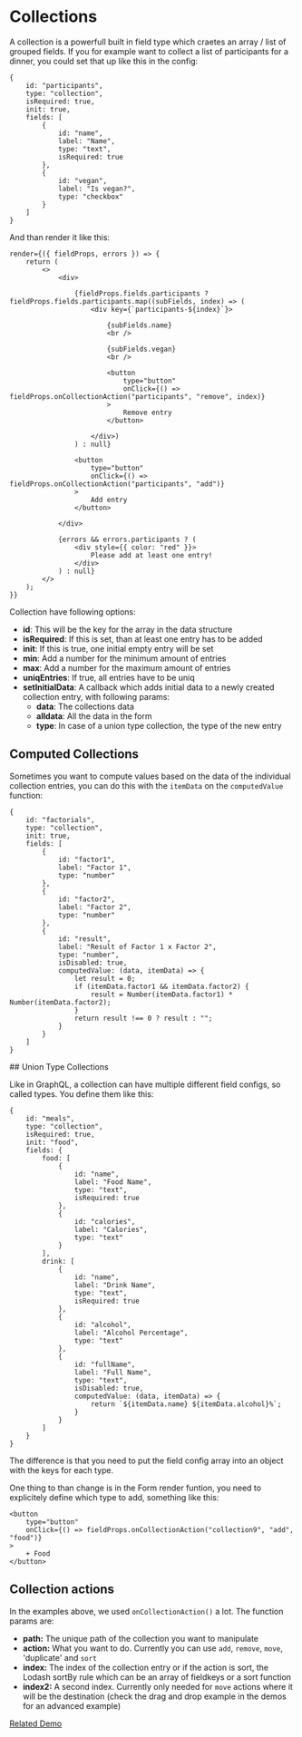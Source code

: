 # Collections

A collection is a powerfull built in field type which craetes an array / list of grouped fields. If you for example 
want to collect a list of participants for a dinner, you could set that up like this in the config:

```
{
    id: "participants",
    type: "collection",
    isRequired: true,
    init: true,
    fields: [
        {
            id: "name",
            label: "Name",
            type: "text",
            isRequired: true
        },
        {
            id: "vegan",
            label: "Is vegan?",
            type: "checkbox"
        }
    ]
}
```

And than render it like this:

```
render={({ fieldProps, errors }) => {
    return (
        <>
            <div>

                {fieldProps.fields.participants ? fieldProps.fields.participants.map((subFields, index) => (
                    <div key={`participants-${index}`}>

                        {subFields.name}
                        <br />

                        {subFields.vegan}
                        <br />

                        <button
                            type="button"
                            onClick={() => fieldProps.onCollectionAction("participants", "remove", index)}
                        >
                            Remove entry
                        </button>

                    </div>)
                ) : null}

                <button
                    type="button"
                    onClick={() => fieldProps.onCollectionAction("participants", "add")}
                >
                    Add entry
                </button>

            </div>

            {errors && errors.participants ? (
                <div style={{ color: "red" }}>
                    Please add at least one entry!
                </div>
            ) : null}
        </>
    );
}}
```

Collection have following options:

- **id**: This will be the key for the array in the data structure
- **isRequired**: If this is set, than at least one entry has to be added
- **init**: If this is true, one initial empty entry will be set
- **min**: Add a number for the minimum amount of entries
- **max**: Add a number for the maximum amount of entries
- **uniqEntries**: If true, all entries have to be uniq
- **setInitialData**: A callback which adds initial data to a newly created collection entry, with following params:
    - **data**: The collections data
    - **alldata**: All the data in the form
    - **type**: In case of a union type collection, the type of the new entry

## Computed Collections

Sometimes you want to compute values based on the data of the individual collection entries, you can do this with 
the `itemData` on the `computedValue` function:

```
{
    id: "factorials",
    type: "collection",
    init: true,
    fields: [
        {
            id: "factor1",
            label: "Factor 1",
            type: "number"
        },
        {
            id: "factor2",
            label: "Factor 2",
            type: "number"
        },
        {
            id: "result",
            label: "Result of Factor 1 x Factor 2",
            type: "number",
            isDisabled: true,
            computedValue: (data, itemData) => {
                let result = 0;
                if (itemData.factor1 && itemData.factor2) {
                    result = Number(itemData.factor1) * Number(itemData.factor2);
                }
                return result !== 0 ? result : "";
            }
        }
    ]
}
```

## Union Type Collections

Like in GraphQL, a collection can have multiple different field configs, so called types. You define them like this:

```
{
    id: "meals",
    type: "collection",
    isRequired: true,
    init: "food",
    fields: {
        food: [
            {
                id: "name",
                label: "Food Name",
                type: "text",
                isRequired: true
            },
            {
                id: "calories",
                label: "Calories",
                type: "text"
            }
        ],
        drink: [
            {
                id: "name",
                label: "Drink Name",
                type: "text",
                isRequired: true
            },
            {
                id: "alcohol",
                label: "Alcohol Percentage",
                type: "text"
            },
            {
                id: "fullName",
                label: "Full Name",
                type: "text",
                isDisabled: true,
                computedValue: (data, itemData) => {
                    return `${itemData.name} ${itemData.alcohol}%`;
                }
            }
        ]
    }
}
```

The difference is that you need to put the field config array into an object with the keys for each type.

One thing to than change is in the Form render funtion, you need to explicitely define which type to add, something like this:

```
<button
    type="button"
    onClick={() => fieldProps.onCollectionAction("collection9", "add", "food")}
>
    + Food
</button>
```

## Collection actions

In the examples above, we used `onCollectionAction()` a lot. The function params are:

- **path:** The unique path of the collection you want to manipulate
- **action:** What you want to do. Currently you can use `add`, `remove`, `move`, 'duplicate' and `sort`
- **index:** The index of the collection entry or if the action is sort, the Lodash sortBy rule which can be an array of fieldkeys or a sort function
- **index2:** A second index. Currently only needed for `move` actions where it will be the destination (check the drag and drop example in the demos for an advanced example)

[Related Demo](https://stages-demo.vercel.app/collections)